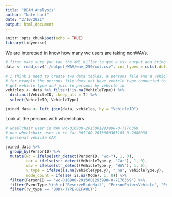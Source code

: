 ```yaml
---
title: "BEAM Analysis"
author: "Nate Lant"
date: "2/10/2021"
output: html_document
---
```


```r
knitr::opts_chunk$set(echo = TRUE)
library(tidyverse)
```

We are interetsed in know how many wc users are taking nonWAVs.

```r
# first make sure you ran the XML killer to get a csv output and bring it into the output_beam folder
data <- read_csv("./output/WAV/wav_250/xml.csv", col_types = cols(.default = col_character(), time = col_double()))

# I think I need to create two data tables, a persons file and a vehicle file.
# for example the persons file does not have vehicle type connected to the vehicle ID
# get vehicle type and join to persons by vehicle id
vehicles <- data %>% filter(!is.na(VehicleType)) %>% 
  distinct(VehicleID, .keep_all = T) %>%
  select(VehicleID, VehicleType)

joined_data <- left_join(data, vehicles, by = "VehicleID")
```

Look at the persons with wheelchairs

```r
# wheelchair user in WAV wc-016900-2015001293998-0-7176369
# non wheelchair user in rh Car 061100-2013000363105-0-2086038
# personal vehicle CAR 

joined_data %>% 
  group_by(PersonID) %>%
  mutate(wc = ifelse(str_detect(PersonID, "wc-"), 1, 0),
         car = ifelse(str_detect(VehicleType.y, "Car"), 1, 0),
         wav = ifelse(str_detect(VehicleType.y, "WAV"), 1, 0),
         v_type = ifelse(is.na(VehicleType.y), "_na", VehicleType.y),
         mode_count = ifelse(!is.na(Mode), 1, 0)) %>% 
  filter(PersonID == "wc-016900-2015001293998-0-7176369") %>%
  filter(EventType %in% c("ReserveRideHail", "PersonEntersVehicle", "PersonLeavesVehicle", "ModeChoice")) %>%
  filter(!v_type == "BODY-TYPE-DEFAULT")
```

